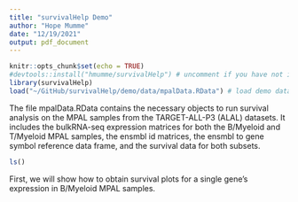 ```yaml
---
title: "survivalHelp Demo"
author: "Hope Mumme"
date: "12/19/2021"
output: pdf_document
---
```


```r
knitr::opts_chunk$set(echo = TRUE)
#devtools::install("hmumme/survivalHelp") # uncomment if you have not installed survivalHelp
library(survivalHelp)
load("~/GitHub/survivalHelp/demo/data/mpalData.RData") # load demo data
```

The file mpalData.RData contains the necessary objects to run survival analysis on the MPAL samples from the TARGET-ALL-P3 (ALAL) datasets. It includes the bulkRNA-seq expression matrices for both the B/Myeloid and T/Myeloid MPAL samples, the ensmbl id matrices, the ensmbl to gene symbol reference data frame, and the survival data for both subsets. 

```r
ls()
```

First, we will show how to obtain survival plots for a single gene's expression in B/Myeloid MPAL samples.

```r

```


